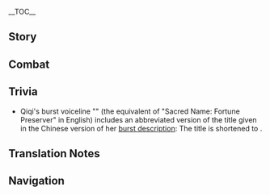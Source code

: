 {{CharacterTabs}}
{{LanguageTabs}}
{{Stub|1={{Meta/VO|tl=1|rm=1}}}}
__TOC__

==Story==
{{VO/Story
|character           = Qiqi
|language            = zh
|language_s          = zh
|language_t          = zh-tw
|name                = 七七

|vo_01_01_title_s    = 初次见面…
|vo_01_01_title_t    = 初次見面…
|vo_01_01_subtitle   = Hello
|vo_01_01_file       = VO_{language}{character} Hello.ogg
|vo_01_01_tx_s       = 我是七七，是个僵尸…啊，还要说什么来着。
|vo_01_01_tx_t       = 我是七七，是個殭屍…啊，還要說什麼來著。
|vo_01_01_rm         = Wǒ shì Qīqī, shìge jiāngshī... a, hái yào shuō shénme láizhe.
|vo_01_01_tl         = I am Qiqi, I am a {{w|jiangshi}}... ah, what else was I supposed to say.

|vo_02_01_title_s    = 闲聊・自言自语
|vo_02_01_title_t    = 閒聊・自言自語
|vo_02_01_subtitle   = Chat: Talking to Herself
|vo_02_01_file       = VO_{language}{character} Chat - Talking to Herself.ogg
|vo_02_01_tx_s       = 咦，刚刚…我想说什么来着…
|vo_02_01_tx_t       = 咦，剛剛…我想說什麼來著…
|vo_02_01_rm         = Yí, gānggāng... wǒ xiǎng shuō shénme láizhe...
|vo_02_01_tl         = Just now... what was I going to say...

|vo_02_02_title_s    = 闲聊・怕热
|vo_02_02_title_t    = 閒聊・怕熱
|vo_02_02_subtitle   = Chat: Afraid of Heat
|vo_02_02_file       = VO_{language}{character} Chat - Afraid of Heat.ogg
|vo_02_02_tx_s       = 想去凉快点的地方。
|vo_02_02_tx_t       = 想去涼快點的地方。
|vo_02_02_rm         = Xiǎng qù liángkuai diǎn dì dìfāng.
|vo_02_02_tl         = I want to go somewhere cooler.

|vo_02_03_title_s    = 闲聊・锻炼
|vo_02_03_title_t    = 閒聊・鍛煉
|vo_02_03_subtitle   = Chat: Training
|vo_02_03_file       = VO_{language}{character} Chat - Training.ogg
|vo_02_03_tx_s       = 七二三四，七二三四…五六七七，五六七七…
|vo_02_03_tx_t       = 七二三四，七二三四…五六七七，五六七七…
|vo_02_03_rm         = Qī'èrsānsì, qī'èrsānsì... wǔliùqīqī, wǔliùqīqī...
|vo_02_03_tl         = 7234, 7234... 5677, 5677...<ref group="TN •">For 7234, the word ''Qi'' ({{zh|七||Seven}}) sounds similar to ''Yi'' ({{zh|一||One}}) in Chinese. For 5677, the last two numbers 77 ({{zh|七七}}) just represent Qiqi's name in Chinese.</ref>

<!-- Weather -->
|vo_03_01_title_s    = 下雨的时候…
|vo_03_01_title_t    = 下雨的時候…
|vo_03_01_subtitle   = When It Rains
|vo_03_01_file       = VO_{language}{character} When It Rains.ogg
|vo_03_01_tx_s       = 又忘记带伞了。
|vo_03_01_tx_t       = 又忘記帶傘了。
|vo_03_01_rm         = Yòu wàngjì dài sǎnle.
|vo_03_01_tl         = I forgot to bring an umbrella again.

|vo_03_02_title_s    = 下雪的时候…
|vo_03_02_title_t    = 下雪的時候…
|vo_03_02_subtitle   = When It Snows
|vo_03_02_friendship = 6
|vo_03_02_file       = VO_{language}{character} When It Snows.ogg
|vo_03_02_tx_s       = 想堆雪人…可以陪我吗？
|vo_03_02_tx_t       = 想堆雪人…可以陪我嗎？
|vo_03_02_rm         = Xiǎng duī xuěrén... kěyǐ péi wǒ ma?
|vo_03_02_tl         = I want to build a snowman... can you accompany me?

|vo_03_03_title_s    = 阳光很好…
|vo_03_03_title_t    = 陽光很好…
|vo_03_03_subtitle   = When the Sun Is Out
|vo_03_03_file       = VO_{language}{character} When the Sun Is Out.ogg
|vo_03_03_tx_s       = 今天不该出门的。
|vo_03_03_tx_t       = 今天不該出門的。
|vo_03_03_rm         = Jīntiān bùgāi chūmén de.
|vo_03_03_tl         = I shouldn't have gone outside today.

|vo_03_04_title_s    = 起风的时候…
|vo_03_04_title_t    = 起風的時候…
|vo_03_04_subtitle   = When It's Windy
|vo_03_04_file       = VO_{language}{character} When It's Windy.ogg
|vo_03_04_tx_s       = 凉凉的，很舒服。
|vo_03_04_tx_t       = 涼涼的，很舒服。
|vo_03_04_rm         = Liángliáng de, hěn shūfú.
|vo_03_04_tl         = It's cool, very comfortable.

|vo_03_05_title_s    = 刮大风了…
|vo_03_05_title_t    = 颳大風了…
|vo_03_05_subtitle   = When the Wind Is Blowing
|vo_03_05_friendship = 6
|vo_03_05_file       = VO_{language}{character} When the Wind Is Blowing.ogg
|vo_03_05_tx_s       = 拉手…拉手！要、要被吹跑了！…
|vo_03_05_tx_t       = 拉手…拉手！要、要被吹跑了！…
|vo_03_05_rm         = Lāshǒu... lāshǒu! Yào, yào bèi chuī pǎole!...
|vo_03_05_tl         = Hold my hand... hold my hand! I&mdash;I'm going to be blown away!...

|vo_04_01_title_s    = 早上好…
|vo_04_01_title_t    = 早安…
|vo_04_01_subtitle   = Good Morning
|vo_04_01_file       = VO_{language}{character} Good Morning.ogg
|vo_04_01_tx_s       = 早上了吗？今天要做的是…我看看笔记。
|vo_04_01_tx_t       = 早上了嗎？今天要做的是…我看看筆記。
|vo_04_01_rm         = Zǎoshangle ma? Jīntiān yào zuò de shì... wǒ kànkàn bǐjì.
|vo_04_01_tl         = Is it morning? Today I need to do... I'll look at my notes.

|vo_04_02_title_s    = 中午好…
|vo_04_02_title_t    = 午安…
|vo_04_02_subtitle   = Good Afternoon
|vo_04_02_file       = VO_{language}{character} Good Afternoon.ogg
|vo_04_02_tx_s       = …忘记帮白先生分拣药材了。
|vo_04_02_tx_t       = …忘記幫白先生分揀藥材了。
|vo_04_02_rm         = ...Wàngjì bāng Bái-xiānshēng fēnjiǎn yàocái le.
|vo_04_02_tl         = ...I forgot to help Mr. Bai sort the medicinal supplies.

|vo_04_03_title_s    = 晚上好…
|vo_04_03_title_t    = 晚上好…
|vo_04_03_subtitle   = Good Evening
|vo_04_03_file       = VO_{language}{character} Good Evening.ogg
|vo_04_03_tx_s       = 晚上好。今天…我做了什么来着…
|vo_04_03_tx_t       = 晚上好。今天…我做了什麼來著…
|vo_04_03_rm         = Wǎnshàng hǎo. Jīntiān... wǒ zuòle shénme láizhe...
|vo_04_03_tl         = Good evening. Today... what did I do...

|vo_04_04_title_s    = 晚安…
|vo_04_04_title_t    = 晚安…
|vo_04_04_subtitle   = Good Night
|vo_04_04_file       = VO_{language}{character} Good Night.ogg
|vo_04_04_tx_s       = 你先休息吧，我该去做柔软体操了…不要偷看。
|vo_04_04_tx_t       = {{MC|你|妳|mc=1}}先休息吧，我該去做柔軟體操了…不要偷看。
|vo_04_04_rm         = Nǐ xiān xiūxí ba, wǒ gāi qù zuò róuruǎn-tǐcāole... bùyào tōukàn.
|vo_04_04_tl         = You go rest first, I should do calisthenics now... don't peek.

|vo_05_01_title_s    = 关于{name}自己…
|vo_05_01_title_t    = 關於{name}自己…
|vo_05_01_subtitle   = About {character}
|vo_05_01_file       = VO_{language}{character} About {character}.ogg
|vo_05_01_tx_s       = 你问我吗…？对不起，我不记得了…
|vo_05_01_tx_t       = {{MC|你|妳|mc=1}}問我嗎…？對不起，我不記得了…
|vo_05_01_rm         = Nǐ wèn wǒ ma...? Duìbùqǐ, wǒ bù jìdéliǎo...
|vo_05_01_tl         = Are you asking me...? Sorry, I don't remember...

|vo_06_01_title_s    = 关于我们・记忆力
|vo_06_01_title_t    = 關於我們・記憶力
|vo_06_01_subtitle   = About Us: Memory
|vo_06_01_file       = VO_{language}{character} About Us - Memory.ogg
|vo_06_01_tx_s       = 很多事情我都记不起来了，但是…也没什么不好。
|vo_06_01_tx_t       = 很多事情我都記不起來了，但是…也沒什麼不好。
|vo_06_01_rm         = Hěnduō shìqíng wǒ dū jì bù qǐláile, dànshì... yě méishénme bùhǎo.
|vo_06_01_tl         = I can't remember a lot of things, but... it's not that bad.

|vo_06_02_title_s    = 关于我们・记忆力锻炼
|vo_06_02_title_t    = 關於我們・記憶力鍛煉
|vo_06_02_subtitle   = About Us: Memory Training
|vo_06_02_friendship = 6
|vo_06_02_file       = VO_{language}{character} About Us - Memory Training.ogg
|vo_06_02_tx_s       = 最近我努力做了很多记忆力锻炼，所以不用担心我会忘记你了。
|vo_06_02_tx_t       = 最近我努力做了很多記憶力鍛煉，所以不用擔心我會忘記{{MC|你|妳|mc=1}}了。
|vo_06_02_rm         = Zuìjìn wǒ nǔlì zuòle hěnduō jìyìlì duànliàn, suǒyǐ bùyòng dānxīn wǒ huì wàngjì nǐle.
|vo_06_02_tl         = Lately I've been sure to do a lot of memory exercises, so don't worry that I will forget you.

|vo_07_01_title_s    = 关于「神之眼」…
|vo_07_01_title_t    = 關於「神之眼」…
|vo_07_01_subtitle   = About the [[Vision]]
|vo_07_01_friendship = 4
|vo_07_01_file       = VO_{language}{character} About the Vision.ogg
|vo_07_01_tx_s       = 「神之眼」，虽然无法停住时间，但是给了我守护重要之人的力量。
|vo_07_01_tx_t       = 「神之眼」，雖然無法停住時間，但是給了我守護重要之人的力量。
|vo_07_01_rm         = "Shénzhīyǎn", suīrán wúfǎ tíng zhù shíjiān, dànshì gěile wǒ shǒuhù zhòngyào zhī rén de lìliàng.
|vo_07_01_tl         = The "Vision" may not be able to stop time, but it gave me the strength to protect those important to me.

|vo_07_02_title_s    = 有什么想要分享…
|vo_07_02_title_t    = 有什麼想要分享…
|vo_07_02_subtitle   = Something to Share
|vo_07_02_file       = VO_{language}{character} Something to Share.ogg
|vo_07_02_tx_s       = 其实我的身体状况比白先生好很多…
|vo_07_02_tx_t       = 其實我的身體狀況比白先生好很多…
|vo_07_02_rm         = Qíshí wǒ de shēntǐ zhuàngkuàng bǐ Bái-xiānshēng hǎo hěnduō...
|vo_07_02_tl         = Actually, my physical condition is much better than Mr. Bai's...

|vo_07_03_title_s    = 感兴趣的见闻…
|vo_07_03_title_t    = 感興趣的見聞…
|vo_07_03_subtitle   = Interesting Things
|vo_07_03_file       = VO_{language}{character} Interesting Things.ogg
|vo_07_03_tx_s       = 药庐附近有时候会有小团雀出没，小小的一团。
|vo_07_03_tx_t       = 藥廬附近有時候會有小團雀出沒，小小的一團。
|vo_07_03_rm         = Yào lú fùjìn yǒu shíhòu huì yǒu xiǎo tuánquè chūmò, xiǎoxiǎo de yītuán.
|vo_07_03_tl         = Sometimes there will be finches near the pharmacy, little groups of them.

|vo_08_01_title_s    = 关于白术…
|vo_08_01_title_t    = 關於白朮…
|vo_08_01_subtitle   = About [[Baizhu]]
|vo_08_01_file       = VO_{language}{character} About Baizhu.ogg
|vo_08_01_tx_s       = 我记不起来白先生的脸了，但是也没什么关系…
|vo_08_01_tx_t       = 我記不起來白先生的臉了，但是也沒什麼關係…
|vo_08_01_rm         = Wǒ jìbùqǐlái Bái-xiānshēng de liǎnle, dànshì yě méishénme guānxì...
|vo_08_01_tl         = I can't remember Mr. Bai's face, but it doesn't matter...

|vo_08_02_title_s    = 关于胡桃…
|vo_08_02_title_t    = 關於胡桃…
|vo_08_02_subtitle   = About [[Hu Tao]]
|vo_08_02_file       = VO_{language}{character} About Hu Tao.ogg
|vo_08_02_tx_s       = 高温、假笑和死亡…讨厌。
|vo_08_02_tx_t       = 高溫、假笑和死亡…討厭。
|vo_08_02_rm         = Gāowēn, jiǎxiào hé sǐwáng... tǎoyàn.
|vo_08_02_tl         = High temperature, fake smile and death... I hate her.

|vo_08_03_title_s    = 关于魈・名字
|vo_08_03_title_t    = 關於魈・名字
|vo_08_03_subtitle   = About [[Xiao]]: Name
|vo_08_03_file       = VO_{language}{character} About Xiao - Name.ogg
|vo_08_03_tx_s       = 唔，听起来像老古董…
|vo_08_03_tx_t       = 唔，聽起來像老古董…
|vo_08_03_rm         = Wú, tīngqǐlái xiàng lǎogǔdǒng...
|vo_08_03_tl         = Uh, sounds old-fashioned...

|vo_08_04_title_s    = 关于魈・记忆
|vo_08_04_title_t    = 關於魈・記憶
|vo_08_04_subtitle   = About Xiao: Memory
|vo_08_04_file       = VO_{language}{character} About Xiao - Memory.ogg
|vo_08_04_tx_s       = 我见过他吗…？
|vo_08_04_tx_t       = 我見過他嗎…？
|vo_08_04_rm         = Wǒ jiàn guò tā ma...?
|vo_08_04_tl         = Have I met him...?

|vo_08_05_title_s    = 关于辛焱…
|vo_08_05_title_t    = 關於辛焱…
|vo_08_05_subtitle   = About [[Xinyan]]
|vo_08_05_friendship = 4
|vo_08_05_file       = VO_{language}{character} About Xinyan.ogg
|vo_08_05_tx_s       = …是谁？
|vo_08_05_tx_t       = …是誰？
|vo_08_05_rm         = ...Shì shéi?
|vo_08_05_tl         = ...Who?

|vo_08_06_title_s    = 关于瑶瑶…
|vo_08_06_title_t    = 關於瑤瑤…
|vo_08_06_subtitle   = About [[Yaoyao]]
|vo_08_06_friendship = 4
|vo_08_06_file       = VO_{language}{character} About Yaoyao.ogg
|vo_08_06_tx_s       = 可爱…像小团雀。
|vo_08_06_tx_t       = 可愛…像小團雀。
|vo_08_06_rm         = Kě'ài... xiàng xiǎo tuánquè.
|vo_08_06_tl         = Cute... like a little finch.

|vo_08_07_title_s    = 关于小冥…
|vo_08_07_title_t    = 關於小冥…
|vo_08_07_subtitle   = About [[Dusky Ming]]
|vo_08_07_friendship = 4
|vo_08_07_file       = VO_{language}{character} About Dusky Ming.ogg
|vo_08_07_tx_s       = 晚上…偶尔会感觉到有人和我一起做体操…是错觉吗？
|vo_08_07_tx_t       = 晚上…偶爾會感覺到有人和我一起做體操…是錯覺嗎？
|vo_08_07_rm         = Wǎnshang... ǒu'ěr huì gǎnjué dào yǒurén hé wǒ yīqǐ zuò tǐcāo... shì cuòjué ma?
|vo_08_07_tl         = At night... sometimes I feel like someone is doing calisthenics with me... is it an illusion?

|vo_09_01_title_s    = 想要了解{name}・其一
|vo_09_01_title_t    = 想要瞭解七七・其一
|vo_09_01_subtitle   = More About {character}: I
|vo_09_01_file       = VO_{language}{character} More About {character} - 01.ogg
|vo_09_01_tx_s       = 有什么事吗？
|vo_09_01_tx_t       = 有什麼事嗎？
|vo_09_01_rm         = Yǒu shénme shì ma?
|vo_09_01_tl         = Do you need something?

|vo_09_02_title_s    = 想要了解{name}・其二
|vo_09_02_title_t    = 想要瞭解{name}・其二
|vo_09_02_subtitle   = More About {character}: II
|vo_09_02_friendship = 3
|vo_09_02_file       = VO_{language}{character} More About {character} - 02.ogg
|vo_09_02_tx_s       = 柔软体操，让我能够保持和人类一样的身体状态。但是如果放松下来的话，就会变回去…
|vo_09_02_tx_t       = 柔軟體操，讓我能夠保持和人類一樣的身體狀態。但是如果放鬆下來的話，就會變回去…
|vo_09_02_rm         = Róuruǎn-tǐcāo, ràng wǒ nénggòu bǎochí hé rénlèi yīyàng de shēntǐ zhuàngtài. Dànshì rúguǒ fàngsōng xiàlái de huà, jiù huì biàn huíqù...
|vo_09_02_tl         = Calisthenics let me keep my physical condition like a human's. But if I stop, it will turn back...

|vo_09_03_title_s    = 想要了解{name}・其三
|vo_09_03_title_t    = 想要瞭解{name}・其三
|vo_09_03_subtitle   = More About {character}: III
|vo_09_03_friendship = 4
|vo_09_03_file       = VO_{language}{character} More About {character} - 03.ogg
|vo_09_03_tx_s       = 有的人想要利用我，有的人很害怕我。但是你…和他们都不一样。
|vo_09_03_tx_t       = 有的人想要利用我，有的人很害怕我。但是{{MC|你|妳|mc=1}}…和他們都不一樣。
|vo_09_03_rm         = Yǒu de rén xiǎngyào lìyòng wǒ, yǒu de rén hěn hàipà wǒ. Dànshì nǐ... hé tāmen dōu bùyīyàng.
|vo_09_03_tl         = Some people want to use me, some are very scared of me. But you... are different from all of them.

|vo_09_04_title_s    = 想要了解{name}・其四
|vo_09_04_title_t    = 想要瞭解{name}・其四
|vo_09_04_subtitle   = More About {character}: IV
|vo_09_04_friendship = 5
|vo_09_04_file       = VO_{language}{character} More About {character} - 04.ogg
|vo_09_04_tx_s       = 从第一次见面开始，你就给我一种很温暖的感觉。和让人不舒服的热不一样，是我的心，感觉到了温暖。谢谢你…我很高兴。可惜我只认识现在的你，如果以后我忘记了…我们就…不，我会「命令」自己记住你。
|vo_09_04_tx_t       = 從第一次見面開始，{{MC|你|妳|mc=1}}就給我一種很溫暖的感覺。和讓人不舒服的熱不一樣，是我的心，感覺到了溫暖。謝謝{{MC|你|妳|mc=1}}…我很高興。可惜我只認識現在的{{MC|你|妳|mc=1}}，如果以後我忘記了…我們就…不，我會「命令」自己記住{{MC|你|妳|mc=1}}。
|vo_09_04_rm         = Cóng dì yīcì jiànmiàn kāishǐ, nǐ jiù gěi wǒ yīzhǒng hěn wēnnuǎn de gǎnjué. Hé ràng rén bùshūfu de rè bùyīyàng, shì wǒ de xīn, gǎnjué dàole wēnnuǎn. Xièxiè nǐ... wǒ hěn gāoxìng. Kěxí wǒ zhǐ rènshí xiànzài de nǐ, rúguǒ yǐhòu wǒ wàngjìle... wǒmen jiù... bù, wǒ huì "mìnglìng" zìjǐ jìzhù nǐ.
|vo_09_04_tl         = From the first time we met, you gave me a very warm feeling. But not the uncomfortable kind, a warmth in my heart. Thank you... I'm very happy. Unfortunately I only remember you right now, if I forget later... no, I will "order" myself to remember.

|vo_09_05_title_s    = 想要了解{name}・其五
|vo_09_05_title_t    = 想要瞭解{name}・其五
|vo_09_05_subtitle   = More About {character}: V
|vo_09_05_friendship = 6
|vo_09_05_file       = VO_{language}{character} More About {character} - 05.ogg
|vo_09_05_tx_s       = 以前我只想要活下去，虽然不知道为了什么活下去…但现在我好像知道了，以后想要和你一起活下去。我、我们可以…永远一直在一起吗？啊…真的可以吗？嗯！我会保护好你的！
|vo_09_05_tx_t       = 以前我只想要活下去，雖然不知道為了什麼活下去…但現在我好像知道了，以後想要和{{MC|你|妳|mc=1}}一起活下去。我、我們可以…永遠一直在一起嗎？啊…真的可以嗎？嗯！我會保護好{{MC|你|妳|mc=1}}的！
|vo_09_05_rm         = Yǐqián wǒ zhǐ xiǎngyào huó xiàqù, suīrán bù zhīdào wèile shénme huó xiàqù... dàn xiànzài wǒ hǎo xiàng zhīdàole, yǐhòu xiǎng yào hé nǐ yīqǐ huó xiàqù. Wǒ, wǒmen kěyǐ... yǒngyuǎn yīzhí zài yīqǐ ma? A... zhēn de kěyǐ ma? Ńg! Wǒ huì bǎohù hǎo nǐ de!
|vo_09_05_tl         = Before I only wanted to keep living, even if I didn't know for what purpose... but now I think I know, I want to live on with you. Can we... stay together forever? Ah... really? Ok! I will protect you!

|vo_10_01_title_s    = {name}的爱好…
|vo_10_01_title_t    = {name}的愛好…
|vo_10_01_subtitle   = {character}'s Hobbies
|vo_10_01_file       = VO_{language}{character} Hobbies.ogg
|vo_10_01_tx_s       = 想要一只小宠物…小团雀那样子的。
|vo_10_01_tx_t       = 想要一隻小寵物…小團雀那樣子的。
|vo_10_01_rm         = Xiǎngyào yī zhǐ xiǎo chǒngwù... xiǎo tuánquè nà yàng zi de.
|vo_10_01_tl         = I want a little pet... like a little finch.

|vo_10_02_title_s    = {name}的烦恼…
|vo_10_02_title_t    = {name}的煩惱…
|vo_10_02_subtitle   = {character}'s Troubles
|vo_10_02_file       = VO_{language}{character} Troubles.ogg
|vo_10_02_tx_s       = 我不明白，但是，温度高会让身体很难受…
|vo_10_02_tx_t       = 我不明白，但是，溫度高會讓身體很難受…
|vo_10_02_rm         = Wǒ bù míngbái, dànshì, wēndù gāo huì ràng shēntǐ hěn nánshòu...
|vo_10_02_tl         = I don't understand, but, high temperatures make my body very uncomfortable...

|vo_10_03_title_s    = 喜欢的食物…
|vo_10_03_title_t    = 喜歡的食物…
|vo_10_03_subtitle   = Favorite Food
|vo_10_03_file       = VO_{language}{character} Favorite Food.ogg
|vo_10_03_tx_s       = 喜欢椰奶。但是…尝不出味道。
|vo_10_03_tx_t       = 喜歡椰奶。但是…嘗不出味道。
|vo_10_03_rm         = Xǐhuān yē nǎi. Dànshì... cháng bù chū wèidào.
|vo_10_03_tl         = I like coconut milk. But... I can't taste it.

|vo_10_04_title_s    = 讨厌的食物…
|vo_10_04_title_t    = 討厭的食物…
|vo_10_04_subtitle   = Least Favorite Food
|vo_10_04_file       = VO_{language}{character} Least Favorite Food.ogg
|vo_10_04_tx_s       = 对不起，我不知道…
|vo_10_04_tx_t       = 對不起，我不知道…
|vo_10_04_rm         = Duìbùqǐ, wǒ bù zhīdào...
|vo_10_04_tl         = Sorry, I don't know...

<!-- Receiving a Gift -->
|vo_11_01_title_s    = 收到赠礼・其一
|vo_11_01_title_t    = 收到贈禮・其一
|vo_11_01_subtitle   = Receiving a Gift: I
|vo_11_01_file       = VO_{language}{character} Receiving a Gift - 01.ogg
|vo_11_01_tx_s       = 凉凉的，很喜欢。虽然没有味道…
|vo_11_01_tx_t       = 涼涼的，很喜歡。雖然沒有味道…
|vo_11_01_rm         = Liángliáng de, hěn xǐhuān. Suīrán méiyǒu wèidào...
|vo_11_01_tl         = Cold, I like it. Although there is no flavor...

|vo_11_02_title_s    = 收到赠礼・其二
|vo_11_02_title_t    = 收到贈禮・其二
|vo_11_02_subtitle   = Receiving a Gift: II
|vo_11_02_file       = VO_{language}{character} Receiving a Gift - 02.ogg
|vo_11_02_tx_s       = 唔…
|vo_11_02_tx_t       = 唔…
|vo_11_02_rm         = Ń...
|vo_11_02_tl         = Huh...

|vo_11_03_title_s    = 收到赠礼・其三
|vo_11_03_title_t    = 收到贈禮・其三
|vo_11_03_subtitle   = Receiving a Gift: III
|vo_11_03_file       = VO_{language}{character} Receiving a Gift - 03.ogg
|vo_11_03_tx_s       = 有点烫…
|vo_11_03_tx_t       = 有點燙…
|vo_11_03_rm         = Yǒudiǎn tàng...
|vo_11_03_tl         = It burns a little...

|vo_12_01_title_s    = 生日…
|vo_12_01_title_t    = 生日…
|vo_12_01_subtitle   = Birthday
|vo_12_01_file       = VO_{language}{character} Birthday.ogg
|vo_12_01_tx_s       = 生辰快乐。给，草药香囊。很惊讶吗？上次你告诉我的时候，我就记在纸上了。每天都看一遍的话，今后也不会忘记的…
|vo_12_01_tx_t       = 生辰快樂。給，草藥香囊。很驚訝嗎？上次{{MC|你|妳|mc=1}}告訴我的時候，我就記在紙上了。每天都看一遍的話，今後也不會忘記的…
|vo_12_01_rm         = Shēngchén kuàilè. Gěi, cǎoyào xiāngnáng. Hěn jīngyà ma? Shàng cì nǐ gàosù wǒ de shíhòu, wǒ jiù jì zài zhǐ shàngle. Měi tiān dū kàn yībiàn de huà, jīnhòu yě bùhuì wàngjì de...
|vo_12_01_tl         = Happy birthday. Here, herbal packages. Are you surprised? When you told me last time, I wrote it down. If I look at it every day, eventually I won't forget it...

|vo_13_01_title_s    = 突破的感受・起
|vo_13_01_title_t    = 突破的感受・起
|vo_13_01_subtitle   = Feelings About Ascension: Intro
|vo_13_01_ascension  = 1
|vo_13_01_file       = VO_{language}{character} Feelings About Ascension -  01.ogg
|vo_13_01_tx_s       = 啊，变强了吗…变强，是什么呢？
|vo_13_01_tx_t       = 啊，變強了嗎…變強，是什麼呢？
|vo_13_01_rm         = A, biàn qiángle ma... biàn qiáng, shì shénme ne?
|vo_13_01_tl         = Ah, am I getting stronger? What does that mean?

|vo_13_02_title_s    = 突破的感受・承
|vo_13_02_title_t    = 突破的感受・承
|vo_13_02_subtitle   = Feelings About Ascension: Building Up
|vo_13_02_ascension  = 2
|vo_13_02_file       = VO_{language}{character} Feelings About Ascension -  02.ogg
|vo_13_02_tx_s       = 啊，理解了。变强之后，控制力量需要更多的精力了。
|vo_13_02_tx_t       = 啊，理解了。變強之後，控制力量需要更多的精力了。
|vo_13_02_rm         = A, lǐjiěle. Biàn qiáng zhīhòu, kòngzhì lìliàng xūyào gèng duō de jīnglìle.
|vo_13_02_tl         = Ah, I understand. After getting stronger, it takes more energy to control the power.

|vo_13_03_title_s    = 突破的感受・转
|vo_13_03_title_t    = 突破的感受・轉
|vo_13_03_subtitle   = Feelings About Ascension: Climax
|vo_13_03_ascension  = 4
|vo_13_03_file       = VO_{language}{character} Feelings About Ascension -  03.ogg
|vo_13_03_tx_s       = 以前我对更加强大并没有概念，但是现在…我希望能够再强一点。
|vo_13_03_tx_t       = 以前我對更加強大並沒有概念，但是現在…我希望能夠再強一點。
|vo_13_03_rm         = Yǐqián wǒ duì gèngjiā qiángdà bìng méiyǒu gàiniàn, dànshì xiànzài... wǒ xīwàng nénggòu zài qiáng yīdiǎn.
|vo_13_03_tl         = Before I didn't understand what it meant to become stronger, but now... I want to be a little stronger still.

|vo_13_04_title_s    = 突破的感受・合
|vo_13_04_title_t    = 突破的感受・合
|vo_13_04_subtitle   = Feelings About Ascension: Conclusion
|vo_13_04_ascension  = 6
|vo_13_04_file       = VO_{language}{character} Feelings About Ascension -  04.ogg
|vo_13_04_tx_s       = 这一切都是因为你在，谢谢你…可以答应我一个愿望吗？今后…就让我来保护你吧，好不好？
|vo_13_04_tx_t       = 這一切都是因為{{MC|你|妳|mc=1}}在，謝謝{{MC|你|妳|mc=1}}…可以答應我一個願望嗎？今後…就讓我來保護{{MC|你|妳|mc=1}}吧，好不好？
|vo_13_04_rm         = Zhè yīqiè dōu shì yīnwèi nǐ zài, xièxiè nǐ... kěyǐ dāyìng wǒ yīgè yuànwàng ma? Jīnhòu... jiù ràng wǒ lái bǎohù nǐ ba, hǎobùhǎo?
|vo_13_04_tl         = This is all because you were here, thank you... can you grant my wish? From now on... let me protect you, okay?
}}

==Combat==
{{Combat VO
|character           = Qiqi
|language            = zh

|skill_1_tx_s        = 流转不息。
|skill_1_tx_t        = 流轉不息。
|skill_1_rm_s        = Liúzhuàn bùxī.
|skill_1_rm_t        = Liúzhuǎn bùxí.
|skill_1_tl          = Circle endlessly.
|skill_2_tx_s        = 生生不绝。
|skill_2_tx_t        = 生生不絕。
|skill_2_rm          = Shēngshēng bùjué.
|skill_2_tl          = Endless life.
|skill_3_tx_s        = 去。
|skill_3_tx_t        = 去。
|skill_3_rm          = Qù.
|skill_3_tl          = Go.
|skill_4_tx_s        = 起。
|skill_4_tx_t        = 起。
|skill_4_rm          = Qǐ.
|skill_4_tl          = Rise.

|burst_1_tx_s        = 听诏，宣此诰命。
|burst_1_tx_t        = 聽詔，宣此誥命。
|burst_1_rm          = Tīngzhào, xuān cǐ gàomìng.
|burst_1_tl          =
|burst_2_tx_s        = 真名，度厄真君。
|burst_2_tx_t        = 真名，度厄真君。
|burst_2_rm          = Zhēnmíng, Dù'è-zhēnjūn.
|burst_2_tl          =
|burst_3_tx_s        = 玉签，仙法开匣。
|burst_3_tx_t        = 玉籤，仙法開匣。
|burst_3_rm          = Yùqiān, xiānfǎ kāi xiá.
|burst_3_tl          =

|sprint-s_1_tx_s     = 要更快一点吗？
|sprint-s_1_tx_t     = 要更快一點嗎？
|sprint-s_1_rm       = Yào gèng kuài yīdiǎn ma?
|sprint-s_1_tl       = You want me to go faster?
|sprint-s_2_file     = Sprint Start 02,Sprint Start 03

|glider_1_tx_s       = 欸？
|glider_1_tx_t       = 欸？
|glider_1_rm         = Éi?
|glider_1_tl         = Eh?
|glider_2_file       = Deploying Wind Glider 02,Deploying Wind Glider 03

|chest_1_tx_s        = 好看。
|chest_1_tx_t        = 好看。
|chest_1_rm          = Hǎokàn.
|chest_1_tl          = Pretty.
|chest_2_tx_s        = 宝箱…有用吗？
|chest_2_tx_t        = 寶箱…有用嗎？
|chest_2_rm          = Bǎoxiāng... yǒuyòng ma?
|chest_2_tl          = Treasure chests... are they useful?
|chest_3_tx_s        = 里面，是什么？不记得…
|chest_3_tx_t        = 裡面，是什麼？不記得…
|chest_3_rm          = Lǐmiàn, shì shénme? Bù jìdé...
|chest_3_tl          = What was inside? I don't remember...

|low-hp_1_tx_s       = 痛。
|low-hp_1_tx_t       = 痛。
|low-hp_1_rm         = Tòng.
|low-hp_1_tl         = Ouch.
|low-hp_2_tx_s       = 啊&mdash;&mdash;
|low-hp_2_tx_t       = 啊&mdash;&mdash;
|low-hp_2_rm         = A{{lmdash}}
|low-hp_2_tl         = Ahhh&mdash;
|low-hp_3_tx_s       = 要活下去…
|low-hp_3_tx_t       = 要活下去…
|low-hp_3_rm         = Yào huó xiàqù...
|low-hp_3_tl         = I want to live on...

|ally-low-hp_1_tx_s  = 危险。
|ally-low-hp_1_tx_t  = 危險。
|ally-low-hp_1_rm    = Wéixiǎn.
|ally-low-hp_1_tl    = Danger.
|ally-low-hp_2_tx_s  = 我来吧。
|ally-low-hp_2_tx_t  = 我來吧。
|ally-low-hp_2_rm    = Wǒ lái ba.
|ally-low-hp_2_tl    = Let me do it.

|fallen_1_tx_s       = 还会…被封印吗…
|fallen_1_tx_t       = 還會…被封印嗎…
|fallen_1_rm         = Hái huì... Bèi fēngyìn ma...
|fallen_1_tl         = Will I... be sealed again...
|fallen_2_tx_s       = 好冷…
|fallen_2_tx_t       = 好冷…
|fallen_2_rm         = Hǎo lěng...
|fallen_2_tl         = So cold...
|fallen_3_tx_s       = 不要…
|fallen_3_tx_t       = 不要…
|fallen_3_rm         = Bùyào...
|fallen_3_tl         = No...

|hit-l_1_file        = Light Hit Taken 02
|hit-l_1_tx_s        = 没感觉…
|hit-l_1_tx_t        = 沒感覺…
|hit-l_1_rm          = Méi gǎnjué...
|hit-l_1_tl          = I didn't feel it...
|hit-l_2_file        = Light Hit Taken 01,Light Hit Taken 03,Light Hit Taken 04,Light Hit Taken 05,Light Hit Taken 06

|hit-h_1_tx_s        = 居然…
|hit-h_1_tx_t        = 居然…
|hit-h_1_rm          = Jūrán...
|hit-h_1_tl          = Unexpectedly...
|hit-h_2_tx_s        = 糟了…
|hit-h_2_tx_t        = 糟了…
|hit-h_2_rm          = Zāole...
|hit-h_2_tl          = Oh no...
|hit-h_3_file        = Heavy Hit Taken 03,Heavy Hit Taken 04,Heavy Hit Taken 05,Heavy Hit Taken 06

|join_1_tx_s         = …我来了。
|join_1_tx_t         = …我來了。
|join_1_rm           = ...Wǒ láile.
|join_1_tl           = ...I'm coming.
|join_2_tx_s         = 有什么事吗？
|join_2_tx_t         = 有什麼事嗎？
|join_2_rm           = Yǒu shénme shì ma?
|join_2_tl           = Is something happening?
|join_3_tx_s         = 我带着…笔记。
|join_3_tx_t         = 我帶著…筆記。
|join_3_rm           = Wǒ dàizhe... bǐjì.
|join_3_tl           = I brought... my notes.

|idle_1_actual_tx_s  = 一二七七，二二七&mdash;&mdash;嗯…
|idle_1_actual_tx_t  = 一二七七，二二七&mdash;&mdash;嗯…
|idle_1_actual_rm    = Yī èr qī qī, èr èr qī{{lmdash}} ǹg...
|idle_1_actual_tl    = One two seven seven, two two seven&mdash; *sigh*...

|idle_2_file         = Standby 02
|atk-l_1_file        = Light Attack 01,Light Attack 02,Light Attack 03,Light Attack 04,Light Attack 05,Light Attack 06,Light Attack 07

|atk-m_1_file        = Mid Attack 01,Mid Attack 02,Mid Attack 03

|atk-h_1_file        = Heavy Attack 01,Heavy Attack 02,Heavy Attack 03

|climb_1_file        = Climbing 01,Climbing 02,Climbing 03

|climb-b_1_file      = Climbing Breath 01,Climbing Breath 02,Climbing Breath 03

|jump_1_file         = Jumping 01,Jumping 02,Jumping 03,Jumping 04,Jumping 05
}}

==Trivia==
* Qiqi's burst voiceline "{{zh|真名，度厄真君}}" (the equivalent of "Sacred Name: Fortune Preserver" in English) includes an abbreviated version of the title given in the Chinese version of her [[Adeptus Art: Preserver of Fortune|burst description]]: {{zh|救苦度厄真君|Jiùkǔ Dù'è Zhēnjūn|The Perfected Lord who Aids the Anguished by Averting Misfortune.}} The title is shortened to {{zh|度厄真君|Dù'è Zhēnjūn}}.

==Translation Notes==
{{Reflist|group=TN •}}

==Navigation==
{{Character Navbox|link type=vo-zh}}